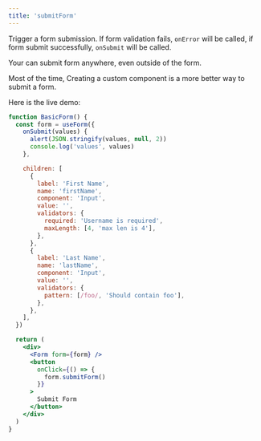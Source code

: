 ```yaml
---
title: 'submitForm'
---
```


Trigger a form submission. If form validation fails, `onError` will be called, if form submit successfully, `onSubmit` will be called.

Your can submit form anywhere, even outside of the form.

Most of the time, Creating a custom component is a more better way to submit a form.

Here is the live demo:

```jsx live
function BasicForm() {
  const form = useForm({
    onSubmit(values) {
      alert(JSON.stringify(values, null, 2))
      console.log('values', values)
    },

    children: [
      {
        label: 'First Name',
        name: 'firstName',
        component: 'Input',
        value: '',
        validators: {
          required: 'Username is required',
          maxLength: [4, 'max len is 4'],
        },
      },
      {
        label: 'Last Name',
        name: 'lastName',
        component: 'Input',
        value: '',
        validators: {
          pattern: [/foo/, 'Should contain foo'],
        },
      },
    ],
  })

  return (
    <div>
      <Form form={form} />
      <button
        onClick={() => {
          form.submitForm()
        }}
      >
        Submit Form
      </button>
    </div>
  )
}
```
